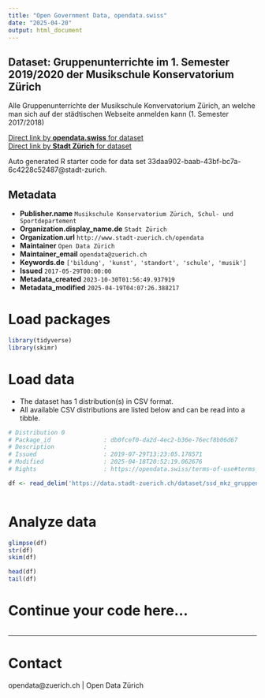 ```yaml
---
title: "Open Government Data, opendata.swiss"
date: "2025-04-20"
output: html_document
---
```


## Dataset: Gruppenunterrichte im 1. Semester 2019/2020 der Musikschule Konservatorium Zürich


Alle Gruppenunterrichte der Musikschule Konvervatorium Zürich, an welche man sich auf der städtischen Webseite anmelden kann (1. Semester 2017/2018)



[Direct link by **opendata.swiss** for dataset](https://opendata.swiss/de/dataset/gruppenunterrichte-im-1-semester-2019-2020-der-musikschule-konservatorium-zurich1)<br>
[Direct link by **Stadt Zürich** for dataset](https://data.stadt-zuerich.ch/dataset/ssd_mkz_gruppenunterrichte)

Auto generated R starter code for data set 33daa902-baab-43bf-bc7a-6c4228c52487@stadt-zurich.

## Metadata

- **Publisher.name** `Musikschule Konservatorium Zürich, Schul- und Sportdepartement`
- **Organization.display_name.de** `Stadt Zürich`
- **Organization.url** `http://www.stadt-zuerich.ch/opendata`
- **Maintainer** `Open Data Zürich`
- **Maintainer_email** `opendata@zuerich.ch`
- **Keywords.de** `['bildung', 'kunst', 'standort', 'schule', 'musik']`
- **Issued** `2017-05-29T00:00:00`
- **Metadata_created** `2023-10-30T01:56:49.937919`
- **Metadata_modified** `2025-04-19T04:07:26.388217`


# Load packages

```r

library(tidyverse)
library(skimr)

```

# Load data

-   The dataset has 1 distribution(s) in CSV format.
-   All available CSV distributions are listed below and can be read into a tibble.

```r

# Distribution 0
# Package_id               : db0fcef0-da2d-4ec2-b36e-76ecf8b06d67
# Description              : 
# Issued                   : 2019-07-29T13:23:05.178571
# Modified                 : 2025-04-18T20:52:19.062676
# Rights                   : https://opendata.swiss/terms-of-use#terms_open

df <- read_delim('https://data.stadt-zuerich.ch/dataset/ssd_mkz_gruppenunterrichte/download/mkz_gruppenunterrichte.csv')



```

# Analyze data

```r

glimpse(df)
str(df)
skim(df)

head(df)
tail(df)

```

# Continue your code here...

```r

```

------------------------------------------------------------------------

# Contact

opendata@zuerich.ch | Open Data Zürich
